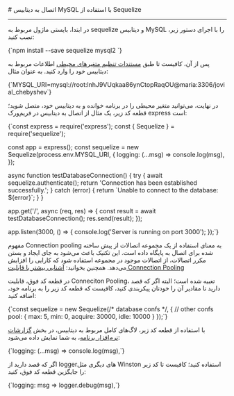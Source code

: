 

<Layout>
<Head>
<title>مستندات اتصال به دیتابیس MySQL با Sequelize در NodeJS - لیارا</title>
</Head>
# اتصال به دیتابیس MySQL با استفاده از Sequelize
<hr className="mb-2" />

در ابتدا، بایستی ماژول مربوط به <Important>sequelize</Important> و دیتابیس <Important>MySQL</Important> را با اجرای دستور زیر، نصب کنید:

<div className="h-2" />
<div dir='ltr'>
    <Highlight className="bash">
        {`npm install --save sequelize mysql2 `}
    </Highlight>
</div>
<div className="h-2" />

پس از آن، کافیست تا طبق <a href="/paas/details/envs" className="text-[#2196f3] ">مستندات تنظیم متغیرهای محیطی</a> اطلاعات مربوط به دیتابیس خود را وارد کنید. به عنوان مثال:

<div className="h-2" />
<div dir='ltr'>
    <Highlight className="bash">
        {`MYSQL_URI=mysql://root:lnhJ9VUqkaa86ynCtopRaqOU@maria:3306/jovial_chebyshev`}
    </Highlight>
</div>
<div className="h-2" />

در نهایت، می‌توانید متغیر محیطی را در برنامه خوانده و به دیتابیس خود، متصل شوید؛ قطعه کد زیر، یک مثال از اتصال به دیتابیس در فریم‌ورک <Important>express</Important> است:

<div className="h-2" />
<div dir='ltr'>
    <Highlight className="js">
        {`const express = require('express');
const { Sequelize } = require('sequelize');

const app = express();
const sequelize = new Sequelize(process.env.MYSQL_URI, {
  logging: (...msg) => console.log(msg),
}); 

async function testDatabaseConnection() {
  try {
    await sequelize.authenticate();
    return 'Connection has been established successfully.';
  } catch (error) {
    return \`Unable to connect to the database: \${error}\`;
  }
}

app.get('/', async (req, res) => {
  const result = await testDatabaseConnection();
  res.send(result);
});

app.listen(3000, () => {
  console.log('Server is running on port 3000');
});`}
    </Highlight>
</div>

<Section id="connection-pooling" title="استفاده از Connection Pooling" />

مفهوم Connection pooling به معنای استفاده از یک مجموعه اتصالات از پیش ساخته شده برای اتصال به پایگاه داده است. این تکنیک باعث می‌شود به جای ایجاد و بستن مکرر اتصالات، از اتصالات موجود در مجموعه استفاده شود که کارایی را افزایش می‌دهد.
<Alert variant='success'>همچنین بخوانید: <a className="text-[#2196f3] " href="/dbaas/details/connection-pool">آشنایی بیشتر با قابلیت Connection Pooling</a></Alert>

در قطعه کد فوق، قابلیت Conneciton Pooling، تعبیه شده است؛ البته اگر که قصد دارید تا مقادیر آن را خودتان پیکربندی کنید، کافیست که قطعه کد زیر را به برنامه خود، اضافه کنید:

<div className="h-2" />
<div dir='ltr'>
    <Highlight className="js">
        {`const sequelize = new Sequelize(/* database confs */, {
  // other confs
  pool: {
    max: 5,
    min: 0,
    acquire: 30000,
    idle: 10000
  }
});`}
    </Highlight>
</div>

<Section id="db-logging" title="لاگ‌گیری دیتابیس" />

 با استفاده از قطعه کد زیر، لاگ‌های کامل مربوط به دیتابیس، در بخش <a href="/paas/details/observations/software" className="text-[#2196f3] ">گزارشات نرم‌افزار برنامه</a>، به شما نمایش داده می‌شود:
<div className="h-2" />
<div dir='ltr'>
    <Highlight className="js">
        {`logging: (...msg) => console.log(msg),`}
    </Highlight>
</div>

اگر که قصد دارید از loggerهای دیگری مثل <Important>Winston</Important> استفاده کنید؛ کافیست تا کد زیر را جایگزین قطعه کد فوق، کنید:
<div className="h-2" />
<div dir='ltr'>
    <Highlight className="js">
        {`logging: msg => logger.debug(msg),`}
    </Highlight>
</div>

</Layout>